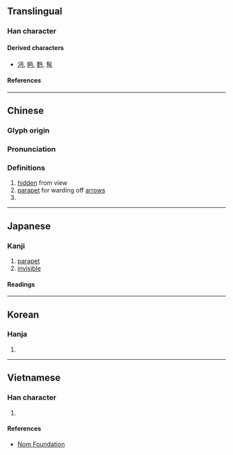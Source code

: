 {{also|丐}}
{{character info/new}}
==Translingual==

===Han character===
{{Han char|rn=1|rad=一|as=03|sn=4|four=10727|canj=MLVS|ids=⿱丅⿻𠃊𠃌(GHTJV),⿱丅⿻𠃋𠃌(K)}}

====Derived characters====
* [[沔]], [[眄]], [[麪]], [[髩]]

====References====
{{Han ref|kx=0077.020|dkj=00021|dj=0154.020|hdz=10011.050|uh=4E0F}}

----

==Chinese==
{{zh-forms}}

===Glyph origin===
{{Han etym}}

===Pronunciation===
{{zh-pron
|m=miǎn
|c=min5
|h=
|mn=bián
|w=
|mc=y
|oc=y
|ma=|ma2=
|cat=n,a,pn
}}

===Definitions===
{{zh-hanzi}}

# [[hidden]] from view
# [[parapet]] for warding off [[arrow]]s
# {{surname|zh}}

----

==Japanese==

===Kanji===
{{ja-kanji|grade=uc|rs=一03}}

# [[parapet]]
# [[invisible]]

====Readings====
{{ja-readings
|goon=めん
|kanon=べん
|kun=み-えぬ
}}

----

==Korean==

===Hanja===
{{ko-hanja|hangeul=[[면]]|rv=myeon|mr=myŏn}}

# {{rfdef|ko|sort=一03}}

----

==Vietnamese==

===Han character===
{{vi-readings|reading=[[miện]]|rs=一03}}

# {{rfdef|vi|sort=一03}}

====References====
* [http://nomfoundation.org/common/nom_details.php?codepoint=4e0f Nom Foundation]